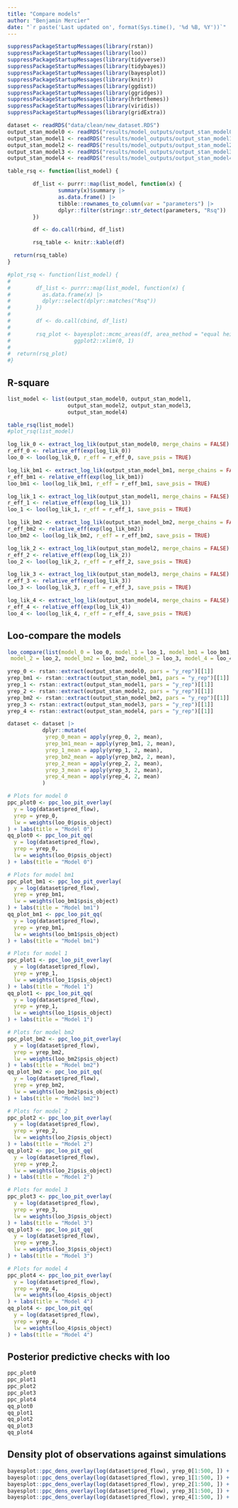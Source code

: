 ```yaml
---
title: "Compare models"
author: "Benjamin Mercier"
date: "`r paste('Last updated on', format(Sys.time(), '%d %B, %Y'))`"
---
```


<!-- Load nedeed libraries -->
```r
suppressPackageStartupMessages(library(rstan))
suppressPackageStartupMessages(library(loo))
suppressPackageStartupMessages(library(tidyverse))
suppressPackageStartupMessages(library(tidybayes))
suppressPackageStartupMessages(library(bayesplot))
suppressPackageStartupMessages(library(knitr))
suppressPackageStartupMessages(library(ggdist))
suppressPackageStartupMessages(library(ggridges))
suppressPackageStartupMessages(library(hrbrthemes))
suppressPackageStartupMessages(library(viridis))
suppressPackageStartupMessages(library(gridExtra))
```
<!-- Load the data --> 
```r
dataset <- readRDS("data/clean/new_dataset.RDS")
output_stan_model0 <- readRDS("results/model_outputs/output_stan_model0.RDS")
output_stan_model1 <- readRDS("results/model_outputs/output_stan_model1.RDS")
output_stan_model2 <- readRDS("results/model_outputs/output_stan_model2.RDS")
output_stan_model3 <- readRDS("results/model_outputs/output_stan_model3.RDS")
output_stan_model4 <- readRDS("results/model_outputs/output_stan_model4.RDS")
```

```r
table_rsq <- function(list_model) {

        df_list <- purrr::map(list_model, function(x) {
                summary(x)$summary |>
                as.data.frame() |>
                tibble::rownames_to_column(var = "parameters") |>
                dplyr::filter(stringr::str_detect(parameters, "Rsq"))
        })

        df <- do.call(rbind, df_list)

        rsq_table <- knitr::kable(df)

  return(rsq_table)
}

#plot_rsq <- function(list_model) {
#
#        df_list <- purrr::map(list_model, function(x) {
#          as.data.frame(x) |>
#          dplyr::select(dplyr::matches("Rsq"))
#        })
#
#        df <- do.call(cbind, df_list)
#
#        rsq_plot <- bayesplot::mcmc_areas(df, area_method = "equal height") +
#                    ggplot2::xlim(0, 1)
#
#  return(rsq_plot)
#}
```

## R-square
```r
list_model <- list(output_stan_model0, output_stan_model1,
                   output_stan_model2, output_stan_model3,
                   output_stan_model4)

table_rsq(list_model)
#plot_rsq(list_model)
```

```r
log_lik_0 <- extract_log_lik(output_stan_model0, merge_chains = FALSE)
r_eff_0 <- relative_eff(exp(log_lik_0))
loo_0 <- loo(log_lik_0, r_eff = r_eff_0, save_psis = TRUE)

log_lik_bm1 <- extract_log_lik(output_stan_model_bm1, merge_chains = FALSE)
r_eff_bm1 <- relative_eff(exp(log_lik_bm1))
loo_bm1 <- loo(log_lik_bm1, r_eff = r_eff_bm1, save_psis = TRUE)

log_lik_1 <- extract_log_lik(output_stan_model1, merge_chains = FALSE)
r_eff_1 <- relative_eff(exp(log_lik_1))
loo_1 <- loo(log_lik_1, r_eff = r_eff_1, save_psis = TRUE)

log_lik_bm2 <- extract_log_lik(output_stan_model_bm2, merge_chains = FALSE)
r_eff_bm2 <- relative_eff(exp(log_lik_bm2))
loo_bm2 <- loo(log_lik_bm2, r_eff = r_eff_bm2, save_psis = TRUE)

log_lik_2 <- extract_log_lik(output_stan_model2, merge_chains = FALSE)
r_eff_2 <- relative_eff(exp(log_lik_2))
loo_2 <- loo(log_lik_2, r_eff = r_eff_2, save_psis = TRUE)

log_lik_3 <- extract_log_lik(output_stan_model3, merge_chains = FALSE)
r_eff_3 <- relative_eff(exp(log_lik_3))
loo_3 <- loo(log_lik_3, r_eff = r_eff_3, save_psis = TRUE)

log_lik_4 <- extract_log_lik(output_stan_model4, merge_chains = FALSE)
r_eff_4 <- relative_eff(exp(log_lik_4))
loo_4 <- loo(log_lik_4, r_eff = r_eff_4, save_psis = TRUE)
```

## Loo-compare the models
```r
loo_compare(list(model_0 = loo_0, model_1 = loo_1, model_bm1 = loo_bm1,
 model_2 = loo_2, model_bm2 = loo_bm2, model_3 = loo_3, model_4 = loo_4))
```

```r
yrep_0 <- rstan::extract(output_stan_model0, pars = "y_rep")[[1]]
yrep_bm1 <- rstan::extract(output_stan_model_bm1, pars = "y_rep")[[1]]
yrep_1 <- rstan::extract(output_stan_model1, pars = "y_rep")[[1]]
yrep_2 <- rstan::extract(output_stan_model2, pars = "y_rep")[[1]]
yrep_bm2 <- rstan::extract(output_stan_model_bm2, pars = "y_rep")[[1]]
yrep_3 <- rstan::extract(output_stan_model3, pars = "y_rep")[[1]]
yrep_4 <- rstan::extract(output_stan_model4, pars = "y_rep")[[1]]

dataset <- dataset |>
           dplyr::mutate(
            yrep_0_mean = apply(yrep_0, 2, mean),
            yrep_bm1_mean = apply(yrep_bm1, 2, mean),
            yrep_1_mean = apply(yrep_1, 2, mean),
            yrep_bm2_mean = apply(yrep_bm2, 2, mean),
            yrep_2_mean = apply(yrep_2, 2, mean),
            yrep_3_mean = apply(yrep_3, 2, mean),
            yrep_4_mean = apply(yrep_4, 2, mean)
           )
```

```r
# Plots for model 0
ppc_plot0 <- ppc_loo_pit_overlay(
  y = log(dataset$pred_flow),
  yrep = yrep_0,
  lw = weights(loo_0$psis_object)
) + labs(title = "Model 0")
qq_plot0 <- ppc_loo_pit_qq(
  y = log(dataset$pred_flow),
  yrep = yrep_0,
  lw = weights(loo_0$psis_object)
) + labs(title = "Model 0")

# Plots for model bm1
ppc_plot_bm1 <- ppc_loo_pit_overlay(
  y = log(dataset$pred_flow),
  yrep = yrep_bm1,
  lw = weights(loo_bm1$psis_object)
) + labs(title = "Model bm1")
qq_plot_bm1 <- ppc_loo_pit_qq(
  y = log(dataset$pred_flow),
  yrep = yrep_bm1,
  lw = weights(loo_bm1$psis_object)
) + labs(title = "Model bm1")

# Plots for model 1
ppc_plot1 <- ppc_loo_pit_overlay(
  y = log(dataset$pred_flow),
  yrep = yrep_1,
  lw = weights(loo_1$psis_object)
) + labs(title = "Model 1")
qq_plot1 <- ppc_loo_pit_qq(
  y = log(dataset$pred_flow),
  yrep = yrep_1,
  lw = weights(loo_1$psis_object)
) + labs(title = "Model 1")

# Plots for model bm2
ppc_plot_bm2 <- ppc_loo_pit_overlay(
  y = log(dataset$pred_flow),
  yrep = yrep_bm2,
  lw = weights(loo_bm2$psis_object)
) + labs(title = "Model bm2")
qq_plot_bm2 <- ppc_loo_pit_qq(
  y = log(dataset$pred_flow),
  yrep = yrep_bm2,
  lw = weights(loo_bm2$psis_object)
) + labs(title = "Model bm2")

# Plots for model 2
ppc_plot2 <- ppc_loo_pit_overlay(
  y = log(dataset$pred_flow),
  yrep = yrep_2,
  lw = weights(loo_2$psis_object)
) + labs(title = "Model 2")
qq_plot2 <- ppc_loo_pit_qq(
  y = log(dataset$pred_flow),
  yrep = yrep_2,
  lw = weights(loo_2$psis_object)
) + labs(title = "Model 2")

# Plots for model 3
ppc_plot3 <- ppc_loo_pit_overlay(
  y = log(dataset$pred_flow),
  yrep = yrep_3,
  lw = weights(loo_3$psis_object)
) + labs(title = "Model 3")
qq_plot3 <- ppc_loo_pit_qq(
  y = log(dataset$pred_flow),
  yrep = yrep_3,
  lw = weights(loo_3$psis_object)
) + labs(title = "Model 3")

# Plots for model 4
ppc_plot4 <- ppc_loo_pit_overlay(
  y = log(dataset$pred_flow),
  yrep = yrep_4,
  lw = weights(loo_4$psis_object)
) + labs(title = "Model 4")
qq_plot4 <- ppc_loo_pit_qq(
  y = log(dataset$pred_flow),
  yrep = yrep_4,
  lw = weights(loo_4$psis_object)
) + labs(title = "Model 4")
```

## Posterior predictive checks with loo
```r
ppc_plot0
ppc_plot1
ppc_plot2
ppc_plot3
ppc_plot4
qq_plot0
qq_plot1
qq_plot2
qq_plot3
qq_plot4
```

## Density plot of observations against simulations
```r
bayesplot::ppc_dens_overlay(log(dataset$pred_flow), yrep_0[1:500, ]) + labs(title = "Model 0")
bayesplot::ppc_dens_overlay(log(dataset$pred_flow), yrep_1[1:500, ]) + labs(title = "Model 1")
bayesplot::ppc_dens_overlay(log(dataset$pred_flow), yrep_2[1:500, ]) + labs(title = "Model 2")
bayesplot::ppc_dens_overlay(log(dataset$pred_flow), yrep_3[1:500, ]) + labs(title = "Model 3")
bayesplot::ppc_dens_overlay(log(dataset$pred_flow), yrep_4[1:500, ]) + labs(title = "Model 4")
```
<!--
## Check parameterized bodymass vs observed bodymass
```r
#bodymass <- unique(dataset[,c("pred_id","bodymass_mean_predator")])$bodymass_mean_predator |> log()
#
#test <- output_stan_model_bm1_andrew |>
#        tidybayes::gather_rvars(bm[pred_id]) |>
#          dplyr::left_join(unique(dataset[,c("pred_id","bodymass_mean_predator")]))
#
#test |> ggplot(aes(x = log(bodymass_mean_predator), dist=.value)) +
#        stat_dist_pointinterval() +
#        geom_abline(intercept = 0, slope = 1) +
#        theme_minimal() +
#        xlim(c(-17,5)) + ylim(c(-17,5)) +
#        theme(
#         legend.title = element_blank(),
#         plot.title = element_text(size = 15),
#         axis.title.y = element_text(size = 15),
#         axis.title.x = element_text(size = 15),
#         axis.text.x = element_text(size = 13),
#         axis.text.y = element_text(size = 13)
#        )
#
#bm1 <- summary(output_stan_model_bm1, pars = "bm")$summary
#bm1_andrew <- summary(output)
#bm2 <- summary(output_stan_model_bm2, pars = "bm")$summary[,"mean"]
#
#plot(bm1 ~ bodymass, xlim=c(-16,16), ylim=c(-16,16))
#abline(0, 1)
#plot(bm2 ~ bodymass, xlim=c(-16,16), ylim=c(-16,16))
#abline(0, 1)
```
-->